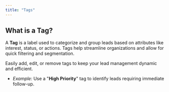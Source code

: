 ```yaml
---
title: "Tags"
---
```


## **What is a Tag?**

A **Tag** is a label used to categorize and group leads based on attributes like interest, status, or actions. Tags help streamline organizations and allow for quick filtering and segmentation.

Easily add, edit, or remove tags to keep your lead management dynamic and efficient.

- _Example:_ Use a "**High Priority**" tag to identify leads requiring immediate follow-up.